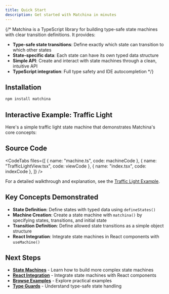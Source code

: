 ```yaml
---
title: Quick Start
description: Get started with Matchina in minutes
---
```



{/* Matchina is a TypeScript library for building type-safe state machines with clear transition definitions. It provides:

- **Type-safe state transitions**: Define exactly which state can transition to which other states
- **State-specific data**: Each state can have its own typed data structure
- **Simple API**: Create and interact with state machines through a clean, intuitive API
- **TypeScript integration**: Full type safety and
  IDE autocompletion */}

## Installation

```sh
npm install matchina
```

## Interactive Example: Traffic Light

Here's a simple traffic light state machine that demonstrates Matchina's core concepts:

<div className="not-content">
  <TrafficLightExample client:only="react" />
</div>

## Source Code

<CodeTabs
  files={[
    { name: "machine.ts", code: machineCode },
    { name: "TrafficLightView.tsx", code: viewCode },
    { name: "index.tsx", code: indexCode },
  ]}
/>

For a detailed walkthrough and explanation, see the [Traffic Light Example](/examples/traffic-light).

## Key Concepts Demonstrated

- **State Definition**: Define states with typed data using `defineStates()`
- **Machine Creation**: Create a state machine with `matchina()` by specifying states, transitions, and initial state
- **Transition Definition**: Define allowed state transitions as a simple object structure
- **React Integration**: Integrate state machines in React components with `useMachine()`

## Next Steps

- **[State Machines](/guides/machines)** - Learn how to build more complex state machines
- **[React Integration](/guides/integrations)** - Integrate state machines with React components
- **[Browse Examples](/examples/toggle)** - Explore practical examples
- **[Type Guards](/guides/typeguards)** - Understand type-safe state handling
